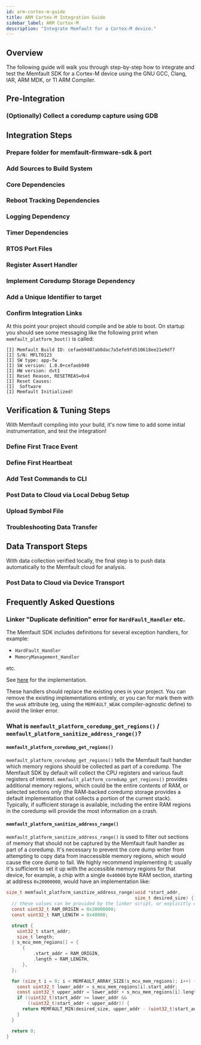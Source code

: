 ```yaml
---
id: arm-cortex-m-guide
title: ARM Cortex-M Integration Guide
sidebar_label: ARM Cortex-M
description: "Integrate Memfault for a Cortex-M device."
---
```




## Overview

The following guide will walk you through step-by-step how to integrate and test
the Memfault SDK for a Cortex-M device using the GNU GCC, Clang, IAR, ARM MDK,
or TI ARM Compiler.

<FwSdkFeatures />

## Pre-Integration

### (Optionally) Collect a coredump capture using GDB

<TryFlow />

<ProjectAwareCreateAProject />

## Integration Steps

### Prepare folder for memfault-firmware-sdk & port

<CloneSdk />

### Add Sources to Build System

<AddSources />

### Core Dependencies

<CorePlatformDependencies />

### Reboot Tracking Dependencies

<RebootTrackingDependency />

### Logging Dependency

<LoggingDependency />

### Timer Dependencies

<MetricTimerDependency />

### RTOS Port Files

<RtosPorts />

### Register Assert Handler

<RegisterAssert />

### Implement Coredump Storage Dependency

<CoredumpDependency />

### Add a Unique Identifier to target

<AddBuildIdIntro />
<AddBuildId />

### Confirm Integration Links

At this point your project should compile and be able to boot. On startup you
should see some messaging like the following print when
`memfault_platform_boot()` is called:

```
[I] Memfault Build ID: cefaeb9407ab0dac7a5efe9fd510618ee21e9df7
[I] S/N: MFLT0123
[I] SW type: app-fw
[I] SW version: 1.0.0+cefaeb940
[I] HW version: dvt1
[I] Reset Reason, RESETREAS=0x4
[I] Reset Causes:
[I]  Software
[I] Memfault Initialized!
```

## Verification & Tuning Steps

With Memfault compiling into your build, it's now time to add some initial
instrumentation, and test the integration!

### Define First Trace Event

<DefineFirstTraceEvent />

### Define First Heartbeat

<DefineFirstHeartbeat />

### Add Test Commands to CLI

<AddCliTestCommands />

### Post Data to Cloud via Local Debug Setup

<PostChunksLocally />

### Upload Symbol File

<UploadSymbolFile />

### Troubleshooting Data Transfer

<DataTransferTroubleshooting />

## Data Transport Steps

With data collection verified locally, the final step is to push data
automatically to the Memfault cloud for analysis.

### Post Data to Cloud via Device Transport

<PublishDataToCloud />

## Frequently Asked Questions

### Linker "Duplicate definition" error for `HardFault_Handler` etc.

The Memfault SDK includes definitions for several exception handlers, for
example:

- `HardFault_Handler`
- `MemoryManagement_Handler`

etc.

See
[here](https://github.com/memfault/memfault-firmware-sdk/blob/24f2c2627c9f20e921e61d1b635cab58f34af3b8/components/panics/src/memfault_fault_handling_arm.c#L399-L427)
for the implementation.

These handlers should replace the existing ones in your project. You can remove
the existing implementations entirely, or you can for mark them with the `weak`
attribute (eg, using the `MEMFAULT_WEAK` compiler-agnostic define) to avoid the
linker error.

### What is `memfault_platform_coredump_get_regions()` / `memfault_platform_sanitize_address_range()`?

#### `memfault_platform_coredump_get_regions()`

`memfault_platform_coredump_get_regions()` tells the Memfault fault handler
which memory regions should be collected as part of a coredump. The Memfault SDK
by default will collect the CPU registers and various fault registers of
interest. `memfault_platform_coredump_get_regions()` provides additional memory
regions, which could be the entire contents of RAM, or selected sections only
(the RAM-backed coredump storage provides a default implementation that collects
a portion of the current stack). Typically, if sufficient storage is available,
including the entire RAM regions in the coredump will provide the most
information on a crash.

#### `memfault_platform_sanitize_address_range()`

`memfault_platform_sanitize_address_range()` is used to filter out sections of
memory that should not be captured by the Memfault fault handler as part of a
coredump. It's necessary to prevent the core dump writer from attempting to copy
data from inaccessible memory regions, which would cause the core dump to fail.
We highly recommend implementing it; usually it's sufficient to set it up with
the accessible memory regions for that device, for example, a chip with a single
`0x40000` byte RAM section, starting at address `0x20000000`, would have an
implementation like:

```c
size_t memfault_platform_sanitize_address_range(void *start_addr,
                                                size_t desired_size) {
  // these values can be provided by the linker script, or explicitly defined
  const uint32_t RAM_ORIGIN = 0x20000000;
  const uint32_t RAM_LENGTH = 0x40000;

  struct {
    uint32_t start_addr;
    size_t length;
  } s_mcu_mem_regions[] = {
      {
          .start_addr = RAM_ORIGIN,
          .length = RAM_LENGTH,
      },
  };

  for (size_t i = 0; i < MEMFAULT_ARRAY_SIZE(s_mcu_mem_regions); i++) {
    const uint32_t lower_addr = s_mcu_mem_regions[i].start_addr;
    const uint32_t upper_addr = lower_addr + s_mcu_mem_regions[i].length;
    if ((uint32_t)start_addr >= lower_addr &&
        ((uint32_t)start_addr < upper_addr)) {
      return MEMFAULT_MIN(desired_size, upper_addr - (uint32_t)start_addr);
    }
  }

  return 0;
}
```

